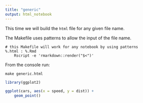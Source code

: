 ```yaml
---
title: "generic"
output: html_notebook
---
```


This time we will build the `html` file for any given file name.

The Makefile uses patterns to allow the input of the file name.

```
# this Makefile will work for any notebook by using patterns
%.html : %.Rmd
	Rscript -e 'rmarkdown::render("$<")'
```

From the console run:

```
make generic.html
```

```r
library(ggplot2)

ggplot(cars, aes(x = speed, y = dist)) +
    geom_point()
```

